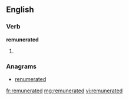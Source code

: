 ==English==

===Verb===
'''remunerated'''

# {{past of|remunerate}}

===Anagrams===
* [[renumerated#English|renumerated]]

[[fr:remunerated]]
[[mg:remunerated]]
[[vi:remunerated]]